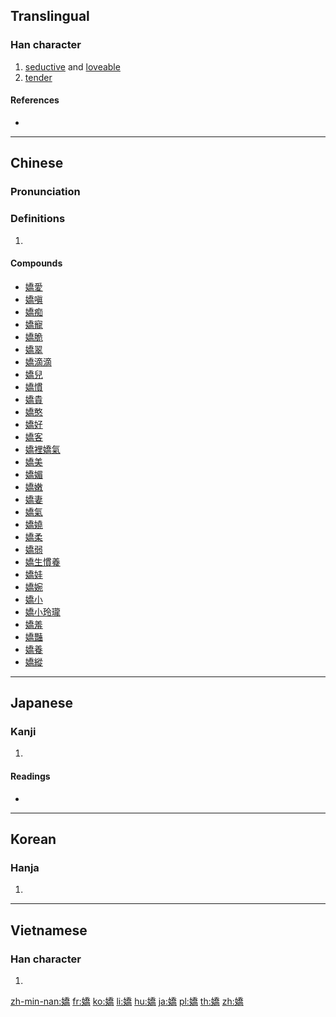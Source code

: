 {{also|娇}}
==Translingual==

===Han character===
{{Han char|rn=38|rad=女|as=12|sn=15|four=42427|canj=VHKB|ids=⿰女喬}}

# [[seductive]] and [[loveable]]
# [[tender]]

====References====
* {{Han ref|kx=0271.310|dkj=06739|dj=0539.220|hdz=21081.060|uh=5B0C|ud=23308|bh=BC62|bd=48226}}

----

==Chinese==
{{zh-forms|s=娇}}

===Pronunciation===
{{zh-pron
|m=jiāo
|c=giu1
|h=pfs=kiêu
|md=
|mn=kiau
|w=
|mc=y
|oc=y
|cat=
}}

===Definitions===
{{zh-hanzi}}

# {{rfdef|lang=zh}}

====Compounds====
* [[嬌愛]]
* [[嬌嗔]]
* [[嬌痴]]
* [[嬌寵]]
* [[嬌脆]]
* [[嬌翠]]
* [[嬌滴滴]]
* [[嬌兒]]
* [[嬌慣]]
* [[嬌貴]]
* [[嬌憨]]
* [[嬌好]]
* [[嬌客]]
* [[嬌裡嬌氣]]
* [[嬌美]]
* [[嬌媚]]
* [[嬌嫩]]
* [[嬌妻]]
* [[嬌氣]]
* [[嬌嬈]]
* [[嬌柔]]
* [[嬌弱]]
* [[嬌生慣養]]
* [[嬌娃]]
* [[嬌婉]]
* [[嬌小]]
* [[嬌小玲瓏]]
* [[嬌羞]]
* [[嬌豔]]
* [[嬌養]]
* [[嬌縱]]

----

==Japanese==

===Kanji===
{{ja-kanji|grade=|rs=女12}}

# {{defn|lang=ja|sort=女12}}

====Readings====
* {{ja-readings|on=[[きょう]] (kyō)|kun=[[なまめかしい]] (namamekashii)}}

----

==Korean==

===Hanja===
{{ko-hanja|hangeul=교|rv=gyo|mr=kyo}}

# {{defn|lang=ko|sort=女12}}
----

==Vietnamese==

===Han character===
{{vi-hantu|[[kiều]]|rs=女12}}

# {{defn|lang=vi|sort=女12}}

[[zh-min-nan:嬌]]
[[fr:嬌]]
[[ko:嬌]]
[[li:嬌]]
[[hu:嬌]]
[[ja:嬌]]
[[pl:嬌]]
[[th:嬌]]
[[zh:嬌]]